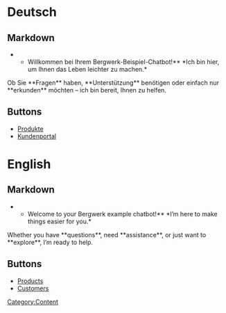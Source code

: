 [[Category:Content]]

= Deutsch =
== Markdown ==
<markdown>
**Willkommen bei Ihrem Bergwerk-Beispiel-Chatbot!**  *Ich bin hier, um Ihnen das Leben leichter zu machen.* 
 
Ob Sie **Fragen** haben, **Unterstützung** benötigen oder einfach nur **erkunden** möchten – ich bin bereit, Ihnen zu helfen.  
</markdown>

== Buttons ==

* [[Products|Produkte]]
* [[Customers|Kundenportal]]


= English =
== Markdown ==
<markdown>
**Welcome to your Bergwerk example chatbot!**  *I’m here to make things easier for you.*  

Whether you have **questions**, need **assistance**, or just want to **explore**, I’m ready to help.  
</markdown>

== Buttons ==

* [[Products|Products]]
* [[Customers|Customers]]




